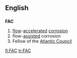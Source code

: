 {{see|fac}}
==English==
==={{initialism}}===
'''FAC'''

#[[flow]]-[[accelerated]] [[corrosion]]
#flow-[[assisted]] corrosion
#Fellow of the [[Atlantic Council]]

[[fi:FAC]]
[[tr:FAC]]